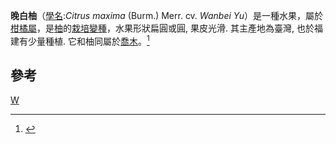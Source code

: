 {{Infraspeciesbox
| image = Banpeiyu01.jpg
| genus = Citrus
| species = maxima
| varietas = Wanbei Yu
| authority = 
}}
'''晚白柚'''（[[三名法|學名]]:''Citrus maxima'' (Burm.) Merr. cv. ''Wanbei Yu''）是一種水果，屬於[[柑橘屬|柑橘屬]]，是[[柚|柚]]的[[栽培品种|栽培變種]]，水果形狀扁圓或圓, 果皮光滑. 其主產地為臺灣, 也於福建有少量種植. 它和柚同屬於[[喬木|喬木]]。<ref>{{Cite web |url=http://frps.eflora.cn/frps/Citrus%20maxima |title=中國植物誌關於''Citrus maxima'' (Burm.) Merr. cv. ''Wanbei Yu''的記載 |accessdate=2013-11-17 |archive-date=2014-08-06 |archive-url=https://web.archive.org/web/20140806193729/http://frps.eflora.cn/frps/Citrus%20maxima |dead-url=no }}</ref>

== 參考 ==
{{reflist}}
{{taxonbar}}
{{Citrus}}

[[Category:柑橘屬|W]]